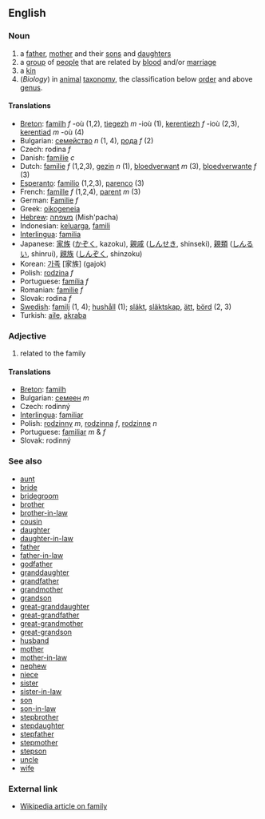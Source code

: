 ==English==

===Noun===

# a [[father]], [[mother]] and their [[son]]s and [[daughter]]s
# a [[group]] of [[people]] that are related by [[blood]] and/or [[marriage]]
# a [[kin]]
# (''Biology'') in [[animal]] [[taxonomy]], the classification below [[order]] and above [[genus]].

====Translations====
*[[Breton]]: [[familh]] ''f'' -où (1,2), [[tiegezh]] ''m'' -ioù (1), [[kerentiezh]] ''f'' -ioù (2,3), [[kerentiad]] ''m'' -où (4)
*Bulgarian: [[семейство]] ''n'' (1, 4), [[рода]] ''f'' (2)
*Czech: rodina  ''f''
* Danish: [[familie]] ''c''
*Dutch: [[familie]] ''f'' (1,2,3), [[gezin]] ''n'' (1), [[bloedverwant]] ''m'' (3), [[bloedverwante]] ''f'' (3)
*[[Esperanto]]: [[familio]] (1,2,3), [[parenco]] (3)
*French: [[famille]] ''f'' (1,2,4), [[parent]] ''m'' (3)
*German: [[Familie]] ''f''
*Greek: [[oikogeneia]]
*[[Hebrew]]: [[משפחה]] (Mish'pacha)
*Indonesian: [[keluarga]], [[famili]]
*[[Interlingua]]: [[familia]]
*Japanese: [[家族]] ([[かぞく]], kazoku), [[親戚]] ([[しんせき]], shinseki), [[親類]] ([[しんるい]], shinrui), [[親族]] ([[しんぞく]], shinzoku)
*Korean: [[가족]] [家族] (gajok)
*Polish: [[rodzina]] ''f''
*Portuguese: [[família]] ''f''
*Romanian: [[familie]] ''f''
*Slovak: rodina  ''f''
*[[Swedish]]: [[familj]] (1, 4); [[hushåll]] (1); [[släkt]], [[släktskap]], [[ätt]], [[börd]] (2, 3)
*Turkish: [[aile]], [[akraba]]

===Adjective===

# related to the family

====Translations====
*[[Breton]]: [[familh]]
*Bulgarian: [[семеен]] ''m''
*Czech:  rodinný
*[[Interlingua]]: [[familiar]]
*Polish: [[rodzinny]] ''m'', [[rodzinny|rodzinna]] ''f'', [[rodzinny|rodzinne]] ''n''
*Portuguese: [[familiar]] ''m'' & ''f''
*Slovak: rodinný


===See also===

*[[aunt]]
*[[bride]]
*[[bridegroom]]
*[[brother]]
*[[brother-in-law]]
*[[cousin]]
*[[daughter]]
*[[daughter-in-law]]
*[[father]]
*[[father-in-law]]
*[[godfather]]
*[[granddaughter]]
*[[grandfather]]
*[[grandmother]]
*[[grandson]]
*[[great-granddaughter]]
*[[great-grandfather]]
*[[great-grandmother]]
*[[great-grandson]]
*[[husband]]
*[[mother]]
*[[mother-in-law]]
*[[nephew]]
*[[niece]]
*[[sister]]
*[[sister-in-law]]
*[[son]]
*[[son-in-law]]
*[[stepbrother]]
*[[stepdaughter]]
*[[stepfather]]
*[[stepmother]]
*[[stepson]]
*[[uncle]]
*[[wife]]

===External link===
*[[en:family|Wikipedia article on family]]